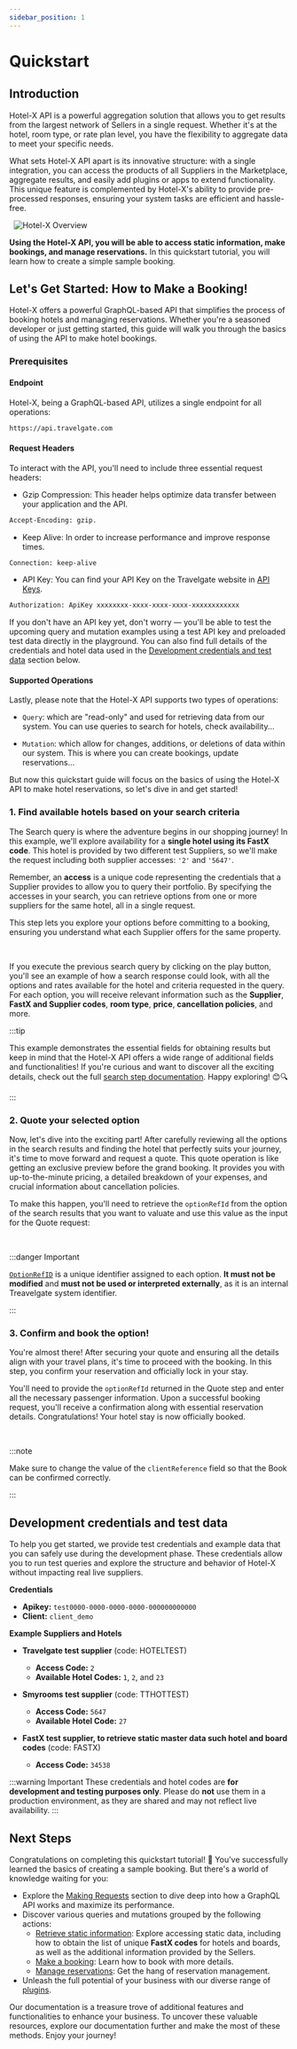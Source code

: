 ```yaml
---
sidebar_position: 1
---
```




# Quickstart

## Introduction

Hotel-X API is a powerful aggregation solution that allows you to get results from the largest network of Sellers in a single request. Whether it's at the hotel, room type, or rate plan level, you have the flexibility to aggregate data to meet your specific needs.

What sets Hotel-X API apart is its innovative structure: with a single integration, you can access the products of all Suppliers in the Marketplace, aggregate results, and easily add plugins or apps to extend functionality.  This unique feature is complemented by Hotel-X's ability to provide pre-processed responses, ensuring your system tasks are efficient and hassle-free.

&nbsp;
![Hotel-X Overview](https://storage.travelgate.com/docs/hotel-x_overview.svg)


**Using the Hotel-X API, you will be able to access static information, make bookings, and manage reservations.** In this quickstart tutorial, you will learn how to create a simple sample booking.


## Let's Get Started: How to Make a Booking!

Hotel-X offers a powerful GraphQL-based API that simplifies the process of booking hotels and managing reservations. Whether you're a seasoned developer or just getting started, this guide will walk you through the basics of using the API to make hotel bookings.


### Prerequisites

#### Endpoint

Hotel-X, being a GraphQL-based API, utilizes a single endpoint for all operations:


```html
https://api.travelgate.com
```


#### Request Headers

To interact with the API, you'll need to include three essential request headers:


* Gzip Compression: This header helps optimize data transfer between your application and the API.


```html
Accept-Encoding: gzip.
```   

* Keep Alive: In order to increase performance and improve response times.


```html
Connection: keep-alive
```

* API Key: You can find your API Key on the Travelgate website in [API Keys](https://app.travelgate.com/settings/apikeys).


```html
Authorization: ApiKey xxxxxxxx-xxxx-xxxx-xxxx-xxxxxxxxxxxx
``` 

If you don't have an API key yet, don't worry — you'll be able to test the upcoming query and mutation examples using a test API key and preloaded test data directly in the playground. You can also find full details of the credentials and hotel data used in the [Development credentials and test data](#development-credentials-and-test-data) section below.


#### Supported Operations

Lastly, please note that the Hotel-X API supports two types of operations:


* `Query`: which are "read-only" and used for retrieving data from our system.  You can use queries to search for hotels, check availability...


* `Mutation`: which allow for changes, additions, or deletions of data within our system. This is where you can create bookings, update reservations...

But now this quickstart guide will focus on the basics of using the Hotel-X API to make hotel reservations, so let's dive in and get started!


### 1. Find available hotels based on your search criteria

The Search query is where the adventure begins in our shopping journey! In this example, we'll explore availability for a **single hotel using its FastX code**. This hotel is provided by  two different test Suppliers, so we'll make the request including both supplier accesses: `'2'` and `'5647'`. 

Remember, an **access** is a unique code representing the credentials that a Supplier provides to allow you to query their portfolio. By specifying the accesses in your search, you can retrieve options from one or more suppliers for the same hotel, all in a single request.

This step lets you explore your options before committing to a booking, ensuring you understand what each Supplier offers for the same property.

<GraphqlSample query={searchQuickStartQuery} variables={searchQuickStartVariables}/>

&nbsp;

If you execute the previous search query by clicking on the play button, you'll see an example of how a search response could look, with all the options and rates available for the hotel and criteria requested in the query. For each option, you will receive relevant information such as the **Supplier**, **FastX and Supplier codes**, **room type**, **price**, **cancellation policies**, and more.

:::tip

 This example demonstrates the essential fields for obtaining results but keep in mind that the Hotel-X API offers a wide range of additional fields and functionalities! If you're curious and want to discover all the exciting details, check out the full [search step documentation](./booking-flow/search). Happy exploring! 😊🔍

:::


### 2. Quote your selected option

Now, let's dive into the exciting part! After carefully reviewing all the options in the search results and finding the hotel that perfectly suits your journey, it's time to move forward and request a quote. This quote operation is like getting an exclusive preview before the grand booking. It provides you with up-to-the-minute pricing, a detailed breakdown of your expenses, and crucial information about cancellation policies.

To make this happen, you'll need to retrieve the `optionRefId` from the option of the search results that you want to valuate and use this value as the input for the Quote request:

<GraphqlSample query={quoteQuickStartQuery} variables={quoteQuickStartVariables}/>

&nbsp;

:::danger Important

[`OptionRefID`](/kb/connectivity-products/for-buyers/hotel-x/booking-flow/option-identifiers) is a unique identifier assigned to each option. **It must not be modified** and **must not be used or interpreted externally**, as it is an internal Treavelgate system identifier.

:::

### 3. Confirm and book the option!

You're almost there! After securing your quote and ensuring all the details align with your travel plans, it's time to proceed with the booking. In this step, you confirm your reservation and officially lock in your stay.

You'll need to provide the `optionRefId` returned in the Quote step and enter all the necessary passenger information. Upon a successful booking request, you'll receive a confirmation along with essential reservation details. Congratulations! Your hotel stay is now officially booked.

<GraphqlSample query={bookQuickStartMutation} variables={bookQuickStartVariables} />

&nbsp;

:::note

Make sure to change the value of the `clientReference` field so that the Book can be confirmed correctly.

:::


## Development credentials and test data

To help you get started, we provide test credentials and example data that you can safely use during the development phase. These credentials allow you to run test queries and explore the structure and behavior of Hotel-X without impacting real live suppliers.

**Credentials**  
- **Apikey:** `test0000-0000-0000-0000-000000000000`  
- **Client:** `client_demo`

**Example Suppliers and Hotels**  
- **Travelgate test supplier** (code: HOTELTEST)
  - **Access Code:** `2`  
  - **Available Hotel Codes:** `1`, `2`, and `23`

- **Smyrooms test supplier** (code: TTHOTTEST) 
  - **Access Code:** `5647`  
  - **Available Hotel Code:** `27`

- **FastX test supplier, to retrieve static master data such hotel and board codes** (code: FASTX) 
  - **Access Code:** `34538`  


:::warning Important 
These credentials and hotel codes are **for development and testing purposes only**. Please do **not** use them in a production environment, as they are shared and may not reflect live availability.
:::



## Next Steps

Congratulations on completing this quickstart tutorial! 🎉 You've successfully learned the basics of creating a sample booking. But there's a world of knowledge waiting for you:

- Explore the [Making Requests](../hotel-x-pull-buyers-api/making-requests/endpoint) section to dive deep into how a GraphQL API works and maximize its performance.
- Discover various queries and mutations grouped by the following actions:
    - [Retrieve static information](../hotel-x-pull-buyers-api/content/overview): Explore accessing static data, including how to obtain the list of unique **FastX codes** for hotels and boards, as well as the additional information provided by the Sellers.
    - [Make a booking](../hotel-x-pull-buyers-api/booking-flow/overview): Learn how to book with more details.
    - [Manage reservations](../hotel-x-pull-buyers-api/booking-management/overview): Get the hang of reservation management.
- Unleash the full potential of your business with our diverse range of [plugins](../hotel-x-pull-buyers-api/plugins/overview).

Our documentation is a treasure trove of additional features and functionalities to enhance your business. To uncover these valuable resources, explore our documentation further and make the most of these methods. Enjoy your journey!